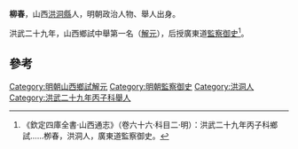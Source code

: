 {{Onesource|time=2020-03-06T11:11:29+00:00}} 
'''柳春'''，山西[[洪洞縣|洪洞縣]]人，明朝政治人物、舉人出身。

洪武二十九年，山西鄉試中舉第一名（[[解元|解元]]），后授廣東道[[監察御史|監察御史]]<ref>《欽定四庫全書·山西通志》（卷六十六·科目二·明）：洪武二十九年丙子科鄉試……栁春，洪洞人，廣東道監察御史。</ref>。

==參考==
{{reflist}}
{{明朝人物小作品}}
[[Category:明朝山西鄉試解元|Category:明朝山西鄉試解元]]
[[Category:明朝監察御史|Category:明朝監察御史]]
[[Category:洪洞人|Category:洪洞人]]
[[Category:洪武二十九年丙子科舉人|Category:洪武二十九年丙子科舉人]]